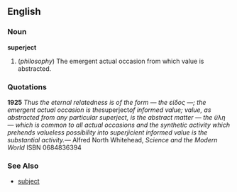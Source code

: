 ==English==

===Noun===
'''superject'''

# (''philosophy'') The emergent actual occasion from which value is abstracted.

===Quotations===
'''1925'''
''Thus the eternal relatedness is of the form &mdash; the είδος &mdash;; the emergent actual occasion is the ''superject'' of informed value; value, as abstracted from any particular superject, is the abstract matter &mdash; the ϋλη &mdash; which is common to all actual occasions and the synthetic activity which prehends valueless possibility into superjicient informed value is the substantial activity.''&mdash; Alfred North Whitehead, ''Science and the Modern World'' ISBN 0684836394

===See Also===
*[[subject]]